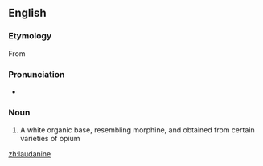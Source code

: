 ==English==

===Etymology===
From {{suffix|laudanum|ine|lang=en}}

===Pronunciation===
* {{a|UK}} {{IPA|/lɔː.də.niːn/|lang=en}}

===Noun===
{{en-noun|-}}

# {{lb|en|chemistry}} A white organic base, resembling morphine, and obtained from certain varieties of opium

[[zh:laudanine]]